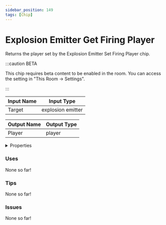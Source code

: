 ```yaml
---
sidebar_position: 149
tags: [Chip]
---
```


# Explosion Emitter Get Firing Player

Returns the player set by the Explosion Emitter Set Firing Player chip.

:::caution BETA

This chip requires beta content to be enabled in the room. You can access the setting in "This Room -> Settings".

:::


<EsbSvg />

| Input Name | Input Type |
|-----------|-----------|
| Target | explosion emitter |

| Output Name | Output Type |
|-----------|-----------|
| Player | player |


<details>
  <summary>Properties</summary>
  <div>
    <div>
    <table>
      <thead>
        <tr>
          <th>Is beta required?</th>
          <th>✅</th>
        </tr>
        <tr>
          <th>Is this chip a trolling risk?</th>
          <th>❌</th>
        </tr>
        <tr>
          <th>Chip UUID</th>
          <th>36cd4562-2c1f-43e3-ba90-56daa0cb7339</th>
        </tr>
      </thead>
    </table>
    </div>
  </div>
</details>

### Uses

None so far!

### Tips

None so far!

### Issues

None so far!